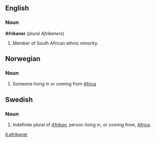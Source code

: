 ==English==
=== Noun ===
'''Afrikaner''' (plural ''Afrikaners'')

# Member of South African ethnic minority.

==Norwegian==
===Noun===
{{no-noun-m2}}
#Someone living in or coming from [[Africa]]

==Swedish==
===Noun===

#Indefinite plural of ''[[Afrikan]]'', person living in, or coming from, [[Africa]].

[[it:afrikaner]]